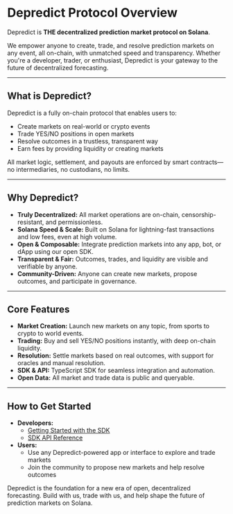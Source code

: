 # Depredict Protocol Overview

Depredict is **THE decentralized prediction market protocol on Solana**.

We empower anyone to create, trade, and resolve prediction markets on any event, all on-chain, with unmatched speed and transparency. Whether you're a developer, trader, or enthusiast, Depredict is your gateway to the future of decentralized forecasting.

---

## What is Depredict?

Depredict is a fully on-chain protocol that enables users to:
- Create markets on real-world or crypto events
- Trade YES/NO positions in open markets
- Resolve outcomes in a trustless, transparent way
- Earn fees by providing liquidity or creating markets

All market logic, settlement, and payouts are enforced by smart contracts—no intermediaries, no custodians, no limits.

---

## Why Depredict?

- **Truly Decentralized:** All market operations are on-chain, censorship-resistant, and permissionless.
- **Solana Speed & Scale:** Built on Solana for lightning-fast transactions and low fees, even at high volume.
- **Open & Composable:** Integrate prediction markets into any app, bot, or dApp using our open SDK.
- **Transparent & Fair:** Outcomes, trades, and liquidity are visible and verifiable by anyone.
- **Community-Driven:** Anyone can create new markets, propose outcomes, and participate in governance.

---

## Core Features

- **Market Creation:** Launch new markets on any topic, from sports to crypto to world events.
- **Trading:** Buy and sell YES/NO positions instantly, with deep on-chain liquidity.
- **Resolution:** Settle markets based on real outcomes, with support for oracles and manual resolution.
- **SDK & API:** TypeScript SDK for seamless integration and automation.
- **Open Data:** All market and trade data is public and queryable.

---

## How to Get Started

- **Developers:**
  - [Getting Started with the SDK](/getting-started)
  - [SDK API Reference](/sdk-api)
- **Users:**
  - Use any Depredict-powered app or interface to explore and trade markets
  - Join the community to propose new markets and help resolve outcomes

Depredict is the foundation for a new era of open, decentralized forecasting. Build with us, trade with us, and help shape the future of prediction markets on Solana.